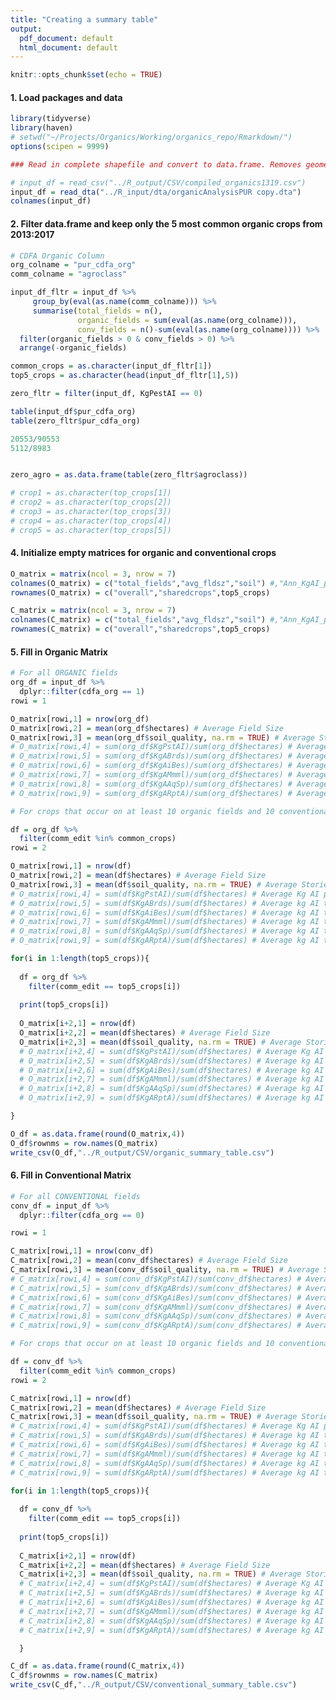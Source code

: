 ```yaml
---
title: "Creating a summary table"
output:
  pdf_document: default
  html_document: default
---
```


```r
knitr::opts_chunk$set(echo = TRUE)
```

#### 1. Load packages and data
```r
library(tidyverse)
library(haven)
# setwd("~/Projects/Organics/Working/organics_repo/Rmarkdown/")
options(scipen = 9999)

### Read in complete shapefile and convert to data.frame. Removes geometry column, which is not needed in this RMD.

# input_df = read_csv("../R_output/CSV/compiled_organics1319.csv") 
input_df = read_dta("../R_input/dta/organicAnalysisPUR copy.dta")
colnames(input_df)

```

#### 2. Filter data.frame and keep only the 5 most common organic crops from 2013:2017
```r
# CDFA Organic Column
org_colname = "pur_cdfa_org"
comm_colname = "agroclass"

input_df_fltr = input_df %>% 
     group_by(eval(as.name(comm_colname))) %>% 
     summarise(total_fields = n(),
               organic_fields = sum(eval(as.name(org_colname))),
               conv_fields = n()-sum(eval(as.name(org_colname)))) %>% 
  filter(organic_fields > 0 & conv_fields > 0) %>% 
  arrange(-organic_fields)

common_crops = as.character(input_df_fltr[1])
top5_crops = as.character(head(input_df_fltr[1],5))

zero_fltr = filter(input_df, KgPestAI == 0)

table(input_df$pur_cdfa_org)
table(zero_fltr$pur_cdfa_org)

20553/90553
5112/8983


zero_agro = as.data.frame(table(zero_fltr$agroclass))

# crop1 = as.character(top_crops[1])
# crop2 = as.character(top_crops[2])
# crop3 = as.character(top_crops[3])
# crop4 = as.character(top_crops[4])
# crop5 = as.character(top_crops[5])
```

#### 4. Initialize empty matrices for organic and conventional crops
```r

O_matrix = matrix(ncol = 3, nrow = 7)
colnames(O_matrix) = c("total_fields","avg_fldsz","soil") #,"Ann_KgAI_perH","birds","bees", "mmls","aqsp","reps")
rownames(O_matrix) = c("overall","sharedcrops",top5_crops)

C_matrix = matrix(ncol = 3, nrow = 7)
colnames(C_matrix) = c("total_fields","avg_fldsz","soil") #,"Ann_KgAI_perH","birds","bees", "mmls","aqsp","reps")
rownames(C_matrix) = c("overall","sharedcrops",top5_crops)

```

#### 5. Fill in Organic Matrix
```r

# For all ORGANIC fields
org_df = input_df %>% 
  dplyr::filter(cdfa_org == 1)
rowi = 1

O_matrix[rowi,1] = nrow(org_df)
O_matrix[rowi,2] = mean(org_df$hectares) # Average Field Size
O_matrix[rowi,3] = mean(org_df$soil_quality, na.rm = TRUE) # Average Storie Index value
# O_matrix[rowi,4] = sum(org_df$KgPstAI)/sum(org_df$hectares) # Average Kg AI per acre
# O_matrix[rowi,5] = sum(org_df$KgABrds)/sum(org_df$hectares) # Average kg AI toxic to birds per acre
# O_matrix[rowi,6] = sum(org_df$KgAiBes)/sum(org_df$hectares) # Average kg AI toxic to bees per acre
# O_matrix[rowi,7] = sum(org_df$KgAMmml)/sum(org_df$hectares) # Average kg AI toxic to mammals per acre
# O_matrix[rowi,8] = sum(org_df$KgAAqSp)/sum(org_df$hectares) # Average kg AI toxic to aquatic species per acre
# O_matrix[rowi,9] = sum(org_df$KgARptA)/sum(org_df$hectares) # Average kg AI toxic to reptiles per acre

# For crops that occur on at least 10 organic fields and 10 conventional fields

df = org_df %>% 
  filter(comm_edit %in% common_crops)
rowi = 2

O_matrix[rowi,1] = nrow(df)
O_matrix[rowi,2] = mean(df$hectares) # Average Field Size
O_matrix[rowi,3] = mean(df$soil_quality, na.rm = TRUE) # Average Storie Index value
# O_matrix[rowi,4] = sum(df$KgPstAI)/sum(df$hectares) # Average Kg AI per acre
# O_matrix[rowi,5] = sum(df$KgABrds)/sum(df$hectares) # Average kg AI toxic to birds per acre
# O_matrix[rowi,6] = sum(df$KgAiBes)/sum(df$hectares) # Average kg AI toxic to bees per acre
# O_matrix[rowi,7] = sum(df$KgAMmml)/sum(df$hectares) # Average kg AI toxic to mammals per acre
# O_matrix[rowi,8] = sum(df$KgAAqSp)/sum(df$hectares) # Average kg AI toxic to aquatic species per acre
# O_matrix[rowi,9] = sum(df$KgARptA)/sum(df$hectares) # Average kg AI toxic to reptiles per acre

for(i in 1:length(top5_crops)){
  
  df = org_df %>% 
    filter(comm_edit == top5_crops[i])
  
  print(top5_crops[i])
  
  O_matrix[i+2,1] = nrow(df)
  O_matrix[i+2,2] = mean(df$hectares) # Average Field Size
  O_matrix[i+2,3] = mean(df$soil_quality, na.rm = TRUE) # Average Storie Index value
  # O_matrix[i+2,4] = sum(df$KgPstAI)/sum(df$hectares) # Average Kg AI per acre
  # O_matrix[i+2,5] = sum(df$KgABrds)/sum(df$hectares) # Average kg AI toxic to birds per acre
  # O_matrix[i+2,6] = sum(df$KgAiBes)/sum(df$hectares) # Average kg AI toxic to bees per acre
  # O_matrix[i+2,7] = sum(df$KgAMmml)/sum(df$hectares) # Average kg AI toxic to mammals per acre
  # O_matrix[i+2,8] = sum(df$KgAAqSp)/sum(df$hectares) # Average kg AI toxic to aquatic species per acre
  # O_matrix[i+2,9] = sum(df$KgARptA)/sum(df$hectares) # Average kg AI toxic to reptiles per acre

}

O_df = as.data.frame(round(O_matrix,4))
O_df$rownms = row.names(O_matrix)
write_csv(O_df,"../R_output/CSV/organic_summary_table.csv")
```

#### 6. Fill in Conventional Matrix
```r

# For all CONVENTIONAL fields
conv_df = input_df %>% 
  dplyr::filter(cdfa_org == 0)

rowi = 1

C_matrix[rowi,1] = nrow(conv_df)
C_matrix[rowi,2] = mean(conv_df$hectares) # Average Field Size
C_matrix[rowi,3] = mean(conv_df$soil_quality, na.rm = TRUE) # Average Storie Index value
# C_matrix[rowi,4] = sum(conv_df$KgPstAI)/sum(conv_df$hectares) # Average Kg AI per acre
# C_matrix[rowi,5] = sum(conv_df$KgABrds)/sum(conv_df$hectares) # Average kg AI toxic to birds per acre
# C_matrix[rowi,6] = sum(conv_df$KgAiBes)/sum(conv_df$hectares) # Average kg AI toxic to bees per acre
# C_matrix[rowi,7] = sum(conv_df$KgAMmml)/sum(conv_df$hectares) # Average kg AI toxic to mammals per acre
# C_matrix[rowi,8] = sum(conv_df$KgAAqSp)/sum(conv_df$hectares) # Average kg AI toxic to aquatic species per acre
# C_matrix[rowi,9] = sum(conv_df$KgARptA)/sum(conv_df$hectares) # Average kg AI toxic to reptiles per acre

# For crops that occur on at least 10 organic fields and 10 conventional fields

df = conv_df %>% 
  filter(comm_edit %in% common_crops)
rowi = 2

C_matrix[rowi,1] = nrow(df)
C_matrix[rowi,2] = mean(df$hectares) # Average Field Size
C_matrix[rowi,3] = mean(df$soil_quality, na.rm = TRUE) # Average Storie Index value
# C_matrix[rowi,4] = sum(df$KgPstAI)/sum(df$hectares) # Average Kg AI per acre
# C_matrix[rowi,5] = sum(df$KgABrds)/sum(df$hectares) # Average kg AI toxic to birds per acre
# C_matrix[rowi,6] = sum(df$KgAiBes)/sum(df$hectares) # Average kg AI toxic to bees per acre
# C_matrix[rowi,7] = sum(df$KgAMmml)/sum(df$hectares) # Average kg AI toxic to mammals per acre
# C_matrix[rowi,8] = sum(df$KgAAqSp)/sum(df$hectares) # Average kg AI toxic to aquatic species per acre
# C_matrix[rowi,9] = sum(df$KgARptA)/sum(df$hectares) # Average kg AI toxic to reptiles per acre

for(i in 1:length(top5_crops)){
  
  df = conv_df %>% 
    filter(comm_edit == top5_crops[i])
  
  print(top5_crops[i])
  
  C_matrix[i+2,1] = nrow(df)
  C_matrix[i+2,2] = mean(df$hectares) # Average Field Size
  C_matrix[i+2,3] = mean(df$soil_quality, na.rm = TRUE) # Average Storie Index value
  # C_matrix[i+2,4] = sum(df$KgPstAI)/sum(df$hectares) # Average Kg AI per acre
  # C_matrix[i+2,5] = sum(df$KgABrds)/sum(df$hectares) # Average kg AI toxic to birds per acre
  # C_matrix[i+2,6] = sum(df$KgAiBes)/sum(df$hectares) # Average kg AI toxic to bees per acre
  # C_matrix[i+2,7] = sum(df$KgAMmml)/sum(df$hectares) # Average kg AI toxic to mammals per acre
  # C_matrix[i+2,8] = sum(df$KgAAqSp)/sum(df$hectares) # Average kg AI toxic to aquatic species per acre
  # C_matrix[i+2,9] = sum(df$KgARptA)/sum(df$hectares) # Average kg AI toxic to reptiles per acre

  }

C_df = as.data.frame(round(C_matrix,4))
C_df$rownms = row.names(C_matrix)
write_csv(C_df,"../R_output/CSV/conventional_summary_table.csv")

```

